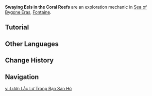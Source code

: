 {{Terminology Infobox
|image        = Tutorial Swaying Eels in the Coral Reefs.png
|type         = Exploration
|area         = Sea of Bygone Eras
|region       = Fontaine
}}
'''Swaying Eels in the Coral Reefs''' are an exploration mechanic in [[Sea of Bygone Eras]], [[Fontaine]].

==Tutorial==
{{Tutorial|Swaying Eels in the Coral Reefs}}
<!--
==Gallery==
<gallery>

</gallery>
-->
==Other Languages==
{{Other Languages
|en       = Swaying Eels in the Coral Reefs
|zhs      = 珊瑚礁里的摇曳鳗鳗
|zhs_rm   = 
|zht      = 珊瑚礁裡的搖曳鰻鰻
|zht_rm   = 
|zh_tl    = 
|ja       = サンゴ礁の揺れるウナギ
|ja_rm    = Sangoshou no Yureru Unagi
|ja_tl    = Swaying Eels in the Coral Reefs
|ko       = 산호초 속의 살랑 뱀장어
|ko_rm    = 
|ko_tl    = 
|es       = Anguilas zarandeantes de los arrecifes de coral
|es_tl    = Swaying Eels of the Coral Reefs
|fr       = Anguilles se balançant dans les coraux
|fr_tl    = Eels Swaying in the Corals
|ru       = Колышущиеся угри в коралловых рифах
|ru_tl    = Swaying Eels in the Coral Reefs
|th       = ปลาไหลไหวเอนในแนวปะการัง
|th_rm    = 
|th_tl    = 
|vi       = Lươn Lắc Lư Trong Rạn San Hô
|vi_tl    = 
|de       = Treibende Aale im Korallenriff
|de_tl    = Drifting Eels in the Coral Reef
|id       = Belut Bergoyang di Terumbu Karang
|id_tl    = Swaying Eels in the Coral Reefs
|pt       = Enguias Balançantes nos Recifes de Corais
|pt_tl    = 
|tr       = Mercan Resiflerinde Salınan Yılan Balıkları
|tr_tl    = 
|it       = Anguille ondeggianti nelle barriere coralline
|it_tl    = 
}}

==Change History==
{{Change History|4.6}}

==Navigation==
{{Exploration Navbox|Fontaine}}

[[vi:Lươn Lắc Lư Trong Rạn San Hô]]